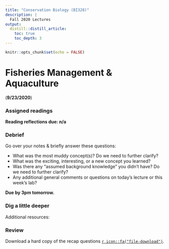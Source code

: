 ```yaml
---
title: "Conservation Biology (BI328)"
description: | 
  Fall 2020 Lectures
output:
  distill::distill_article:
    toc: true
    toc_depth: 3
---
```


```r

knitr::opts_chunk$set(echo = FALSE)

```

# Fisheries Management & Aquaculture

(**9/23/2020**)

### Assigned readings





**Reading reflections due: n/a**

### Debrief

Go over your notes & briefly answer these questions:

*	What was the most muddy concept(s)? Do we need to further clarify?
*	What was the exciting, interesting, or a new concept you learned?
*	Was there any “assumed background knowledge” you didn’t have? Do we need to further clarify?
*	Any additional general comments or questions on today's lecture or this week’s lab?

**Due by 3pm tomorrow.**


### Dig a little deeper

Additional resources:



### Review



Download a hard copy of the recap questions [`r icon::fa("file-download")`](/files/).
